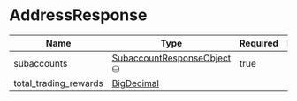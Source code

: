 # AddressResponse

| Name                  | Type                         | Required | Restrictions | Description |
| --------------------- | ---------------------------- | -------- | ------------ | ----------- |
| subaccounts           | [SubaccountResponseObject] ⛁ | true     |              |             |
| total_trading_rewards | [BigDecimal]                 |          |              |             |

[SubaccountResponseObject]: /types/subaccount_response_object
[BigDecimal]: /types/big_decimal
